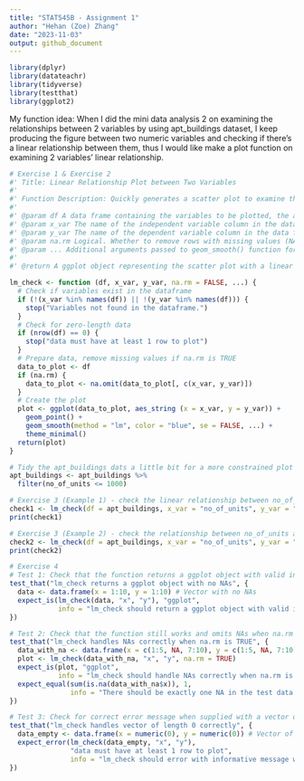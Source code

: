 ```yaml
---
title: "STAT545B - Assignment 1"
author: "Hehan (Zoe) Zhang"
date: "2023-11-03"
output: github_document
---
```


```r
library(dplyr)
library(datateachr)
library(tidyverse)
library(testthat)
library(ggplot2)
```

My function idea: When I did the mini data analysis 2 on examining the relationships between 2 variables by using apt_buildings dataset, I keep producing the figure between two numeric variables and checking if there's a linear relationship between them, thus I would like make a plot function on examining 2 variables' linear relationship.

```r
# Exercise 1 & Exercise 2
#' Title: Linear Relationship Plot between Two Variables
#'
#' Function Description: Quickly generates a scatter plot to examine the linear relationship between two specified variables in a given data frame. It fits a linear model (lm) to the data and adds it to the plot.
#'
#' @param df A data frame containing the variables to be plotted, the abbreviation of dataframe is always used as df.
#' @param x_var The name of the independent variable column in the data frame as a string, dependent variable is always represented as x variable in statistics, so we get the abbreviation here, as x_var.
#' @param y_var The name of the dependent variable column in the data frame as a string, dependent variable is always represented as y variable in statistics, so we get the abbreviation here, as y_var.
#' @param na.rm Logical. Whether to remove rows with missing values (NA) in the specified columns before plotting. I set the default as FALSE.
#' @param ... Additional arguments passed to geom_smooth() function for customization.
#'
#' @return A ggplot object representing the scatter plot with a linear fit. The plot can be further modified or directly displayed.

lm_check <- function (df, x_var, y_var, na.rm = FALSE, ...) {
  # Check if variables exist in the dataframe
  if (!(x_var %in% names(df)) || !(y_var %in% names(df))) {
    stop("Variables not found in the dataframe.")
  }
  # Check for zero-length data
  if (nrow(df) == 0) {
    stop("data must have at least 1 row to plot")
  }
  # Prepare data, remove missing values if na.rm is TRUE
  data_to_plot <- df
  if (na.rm) {
    data_to_plot <- na.omit(data_to_plot[, c(x_var, y_var)])
  }
  # Create the plot
  plot <- ggplot(data_to_plot, aes_string (x = x_var, y = y_var)) +
    geom_point() +
    geom_smooth(method = "lm", color = "blue", se = FALSE, ...) +
    theme_minimal() 
  return(plot)
}
```

```r
# Tidy the apt_buildings dats a little bit for a more constrained plot
apt_buildings <- apt_buildings %>% 
  filter(no_of_units <= 1000)
```

```r
# Exercise 3 (Example 1) - check the linear relationship between no_of_units and no_of_storeys in apt_buildings dataset and fit a linear regression line, we can see that there's a positive relationship between no_of_units and no_of_storeys. 
check1 <- lm_check(df = apt_buildings, x_var = "no_of_units", y_var = "no_of_storeys", na.rm = TRUE)
print(check1)
```

```r
# Exercise 3 (Example 2) - check the relationship between no_of_units and no_of_elevators in apt_buildings dataset and fit a linear regression line, we can see that there's a positive relationship between no_of_units and no_of_elevators. 
check2 <- lm_check(df = apt_buildings, x_var = "no_of_units", y_var = "no_of_elevators", na.rm = TRUE)
print(check2)
```
```r
# Exercise 4
# Test 1: Check that the function returns a ggplot object with valid input and no NAs
test_that("lm_check returns a ggplot object with no NAs", {
  data <- data.frame(x = 1:10, y = 1:10) # Vector with no NAs
  expect_is(lm_check(data, "x", "y"), "ggplot", 
            info = "lm_check should return a ggplot object with valid input and no NAs.")
})

# Test 2: Check that the function still works and omits NAs when na.rm is TRUE
test_that("lm_check handles NAs correctly when na.rm is TRUE", {
  data_with_na <- data.frame(x = c(1:5, NA, 7:10), y = c(1:5, NA, 7:10)) # Vector with NAs
  plot <- lm_check(data_with_na, "x", "y", na.rm = TRUE)
  expect_is(plot, "ggplot", 
            info = "lm_check should handle NAs correctly when na.rm is TRUE.")
  expect_equal(sum(is.na(data_with_na$x)), 1, 
               info = "There should be exactly one NA in the test data.")
})

# Test 3: Check for correct error message when supplied with a vector of length 0
test_that("lm_check handles vector of length 0 correctly", {
  data_empty <- data.frame(x = numeric(0), y = numeric(0)) # Vector of length 0
  expect_error(lm_check(data_empty, "x", "y"), 
               "data must have at least 1 row to plot", 
               info = "lm_check should error with informative message when vector length is 0.")
})
```

